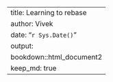 ---
title: Learning to rebase
author: Vivek
date: "`r Sys.Date()`"
output:
  bookdown::html_document2
keep_md: true
---